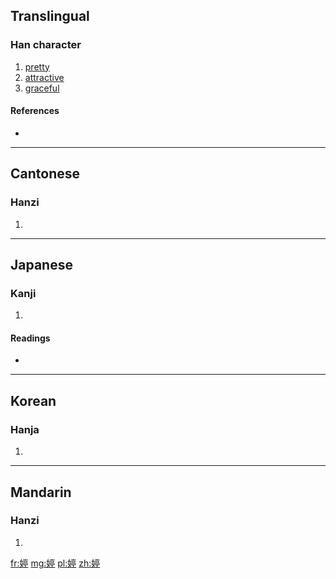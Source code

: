 ==Translingual==

===Han character===
{{Han char|rn=38|rad=女|as=09|sn=12|four=4042<sub>1</sub>|canj=女卜口弓 (VYRN)|ids=⿰[[女]][[亭]]}}

# [[pretty]]
# [[attractive]]
# [[graceful]]

====References====
* {{Han ref|kx=0265.290|dkj=06457|hdz=21068.070|uh=5A77|ud=23159|bh=B440|bd=46144}}

----

==Cantonese==

===Hanzi===
{{yue-hanzi|jyut=|y=ting4}}

# {{defn|lang=yue|sort=女09}}

----

==Japanese==

===Kanji===
{{ja-kanji|grade=|rs=女09}}

# {{defn|lang=ja|sort=女09}}

====Readings====
* {{ja-readings|on=[[てい]] (tei), [[ちょう]] (chō)|kun=[[うつくしい]] (utsukushii)}}

----

==Korean==

===Hanja===
{{ko-hanja|hangeul=정|rv=jeong|mr=chŏng}}

# {{defn|lang=ko|sort=女09}}

----

==Mandarin==

===Hanzi===
{{cmn-hanzi|pin=[[tíng]] ([[ting2]])|wg=t'ing<sup>2</sup>}}

# {{defn|lang=cmn|sort=女09}}

[[fr:婷]]
[[mg:婷]]
[[pl:婷]]
[[zh:婷]]